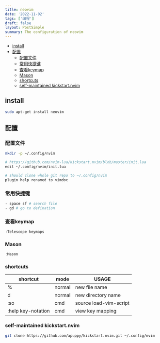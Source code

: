 ```yaml
---
title: neovim
date: '2022-11-02'
tags: ['编程']
draft: false
layout: PostSimple
summary: The configuration of neovim
---
```


- [install](#install)
- [配置](#配置)
  - [配置文件](#配置文件)
  - [常用快捷键](#常用快捷键)
  - [查看keymap](#查看keymap)
  - [Mason](#mason)
  - [shortcuts](#shortcuts)
  - [self-maintained kickstart.nvim](#self-maintained-kickstartnvim)

## install

```bash
sudo apt-get install neovim
```

## 配置

### 配置文件

```bash
mkdir -p ~/.config/nvim

# https://github.com/nvim-lua/kickstart.nvim/blob/master/init.lua
edit ~/.config/nvim/init.lua

# should clone whole git repo to ~/.config/nvim
plugin help renamed to vimdoc
```

### 常用快捷键

```bash
- space sf # search file
- gd # go to defination
```

### 查看keymap

```bash
:Telescope keymaps
```

### Mason

```bash
:Mason
```

### shortcuts

| shortcut           | mode   | USAGE                  |
| ------------------ | ------ | ---------------------- |
| %                  | normal | new file name          |
| d                  | normal | new directory name     |
| :so                | cmd    | source load-vim-script |
| :help key-notation | cmd    | view key mapping       |

### self-maintained kickstart.nvim

```bash
git clone https://github.com/apuppy/kickstart.nvim.git ~/.config/nvim
```

